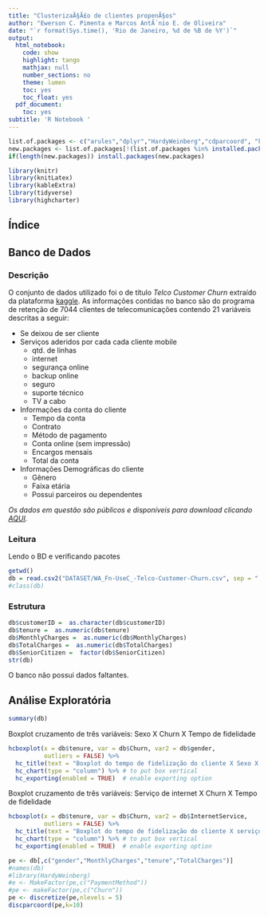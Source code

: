 ---
title: "ClusterizaÃ§Ã£o de clientes propenÃ§os"
author: "Ewerson C. Pimenta e Marcos AntÃ´nio E. de Oliveira"
date: "`r format(Sys.time(), 'Rio de Janeiro, %d de %B de %Y')`"
output:
  html_notebook:
    code: show
    highlight: tango
    mathjax: null
    number_sections: no
    theme: lumen
    toc: yes
    toc_float: yes
  pdf_document:
    toc: yes
subtitle: 'R Notebook '
---



<!-- highlight: tango pygments kate monochrome zenburn haddock textmate -->
<!-- theme: cerulean, journal, flatly, readable, spacelab, united, cosmo, lumen, paper, sandston, simplex, yeti -->

<!----------  INÍCIO CONFIG  ---------->

```{r INSTALPACK, echo = FALSE, eval = TRUE, message=FALSE, include = FALSE}
list.of.packages <- c("arules","dplyr","HardyWeinberg","cdparcoord", "knitr", "knitLatex", "kableExtra", "tidyverse", "tidyverse", "cdparcoord", "highcharter")
new.packages <- list.of.packages[!(list.of.packages %in% installed.packages()[,"Package"])]
if(length(new.packages)) install.packages(new.packages)
```

```{r READPACK, echo = FALSE, eval = TRUE, message=FALSE, include = FALSE}
library(knitr)
library(knitLatex)
library(kableExtra)
library(tidyverse)
library(highcharter)
```

<!----------  FIM CONFIG  ---------->

<!--
## Índice

    + Banco de Dados
    + Análise Exploratória
    + Análise de Cluster

-->

## Índice

## Banco de Dados


### Descrição

O conjunto de dados utilizado foi o de título *Telco Customer Churn* extraído da plataforma [kaggle](https://www.kaggle.com/). As informações contidas no banco são do programa de retenção de 7044 clientes de telecomunicações contendo 21 variáveis descritas a seguir:

- Se deixou de ser cliente
- Serviços aderidos por cada cada cliente mobile  
    + qtd. de linhas  
    + internet  
    + segurança online  
    + backup online  
    + seguro  
    + suporte técnico  
    + TV a cabo  
         
- Informações da conta do cliente   
    +  Tempo da conta  
    +  Contrato  
    +  Método de pagamento  
    +  Conta online (sem impressão)  
    +  Encargos mensais  
    +  Total da conta  
         
* Informações Demográficas do cliente  
    + Gênero  
    + Faixa etária  
    + Possui parceiros ou dependentes  

*Os dados em questão são públicos e disponíveis para download clicando [AQUI](https://www.kaggle.com/blastchar/telco-customer-churn/home).* 

### Leitura

Lendo o BD e verificando pacotes
```{r}
getwd()
db = read.csv2("DATASET/WA_Fn-UseC_-Telco-Customer-Churn.csv", sep = ";", header = TRUE)
#class(db)
```

### Estrutura

```{r}
db$customerID =  as.character(db$customerID)
db$tenure =  as.numeric(db$tenure)
db$MonthlyCharges =  as.numeric(db$MonthlyCharges)
db$TotalCharges =  as.numeric(db$TotalCharges)
db$SeniorCitizen =  factor(db$SeniorCitizen)
str(db)
```

O banco não possui dados faltantes.


## Análise Exploratória

```{r}
summary(db)
```

Boxplot cruzamento de três variáveis: Sexo X Churn X Tempo de fidelidade
```{r, message=FALSE}
hcboxplot(x = db$tenure, var = db$Churn, var2 = db$gender,
          outliers = FALSE) %>% 
  hc_title(text = "Boxplot do tempo de fidelização do cliente X Sexo X Desistência") %>% 
  hc_chart(type = "column") %>% # to put box vertical 
  hc_exporting(enabled = TRUE)  # enable exporting option
```

Boxplot cruzamento de três variáveis: Serviço de internet X Churn X Tempo de fidelidade
```{r, message=FALSE}
hcboxplot(x = db$tenure, var = db$Churn, var2 = db$InternetService,
          outliers = FALSE) %>% 
  hc_title(text = "Boxplot do tempo de fidelização do cliente X serviços de internet X Desistência") %>% 
  hc_chart(type = "column") %>% # to put box vertical 
  hc_exporting(enabled = TRUE)  # enable exporting option
```


```{r}
pe <- db[,c("gender","MonthlyCharges","tenure","TotalCharges")]
#names(db)
#library(HardyWeinberg)
#e <- MakeFactor(pe,c("PaymentMethod"))
#pe <- makeFactor(pe,c("Churn"))
pe <- discretize(pe,nlevels = 5) 
discparcoord(pe,k=10)
```

<!--
Matriz de Correlação
```{r}
correlationM = db %>% select(tenure, MonthlyCharges, TotalCharges)
hchart(cor(correlationM))
```
-->


